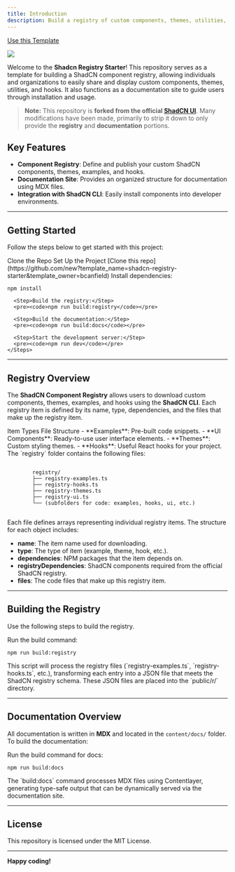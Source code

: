 ```yaml
---
title: Introduction
description: Build a registry of custom components, themes, utilities, and hooks with a simple setup and documentation.
---
```


[Use this Template](https://github.com/new?template_name=shadcn-registry-starter&template_owner=bcanfield)


[![](https://vercel.com/button)](https://vercel.com/new/clone?s=https%3A%2F%2Fgithub.com%2Fbcanfield%2Fshadcn-registry-starter&showOptionalTeamCreation=false)


Welcome to the **Shadcn Registry Starter**! This repository serves as a template for building a ShadCN component registry, allowing individuals and organizations to easily share and display custom components, themes, utilities, and hooks. It also functions as a documentation site to guide users through installation and usage.

> **Note:** This repository is **forked from the official [ShadCN UI](https://github.com/shadcn/ui)**. Many modifications have been made, primarily to strip it down to only provide the **registry** and **documentation** portions.

## Key Features

- **Component Registry**: Define and publish your custom ShadCN components, themes, examples, and hooks.
- **Documentation Site**: Provides an organized structure for documentation using MDX files.
- **Integration with ShadCN CLI**: Easily install components into developer environments.

---

## Getting Started

Follow the steps below to get started with this project:

<Tabs defaultValue="clone">
  <TabsList>
    <TabsTrigger value="clone">Clone the Repo</TabsTrigger>
    <TabsTrigger value="setup">Set Up the Project</TabsTrigger>
  </TabsList>

  <TabsContent value="clone">
    <Steps>
      <Step>[Clone this repo](https://github.com/new?template_name=shadcn-registry-starter&template_owner=bcanfield)</Step>
    </Steps>
  </TabsContent>

  <TabsContent value="setup">
    <Steps>
      <Step>Install dependencies:</Step>
      <pre><code>npm install</code></pre>

      <Step>Build the registry:</Step>
      <pre><code>npm run build:registry</code></pre>

      <Step>Build the documentation:</Step>
      <pre><code>npm run build:docs</code></pre>

      <Step>Start the development server:</Step>
      <pre><code>npm run dev</code></pre>
    </Steps>
  </TabsContent>
</Tabs>

---


## Registry Overview

The **ShadCN Component Registry** allows users to download custom components, themes, examples, and hooks using the **ShadCN CLI**. Each registry item is defined by its name, type, dependencies, and the files that make up the registry item.

<Tabs defaultValue="item-types">
  <TabsList>
    <TabsTrigger value="item-types">Item Types</TabsTrigger>
    <TabsTrigger value="file-structure">File Structure</TabsTrigger>
  </TabsList>

  <TabsContent value="item-types">
    - **Examples**: Pre-built code snippets.
    - **UI Components**: Ready-to-use user interface elements.
    - **Themes**: Custom styling themes.
    - **Hooks**: Useful React hooks for your project.
  </TabsContent>

  <TabsContent value="file-structure">
    <Steps>
      <Step>
        The `registry` folder contains the following files:
      </Step>
      <Step>
        <pre><code>
        registry/
        ├── registry-examples.ts
        ├── registry-hooks.ts
        ├── registry-themes.ts
        ├── registry-ui.ts
        └── (subfolders for code: examples, hooks, ui, etc.)
        </code></pre>
      </Step>
      <Step>Each file defines arrays representing individual registry items. The structure for each object includes:</Step>
      <ul>
        <li><strong>name</strong>: The item name used for downloading.</li>
        <li><strong>type</strong>: The type of item (example, theme, hook, etc.).</li>
        <li><strong>dependencies</strong>: NPM packages that the item depends on.</li>
        <li><strong>registryDependencies</strong>: ShadCN components required from the official ShadCN registry.</li>
        <li><strong>files</strong>: The code files that make up this registry item.</li>
      </ul>
    </Steps>
  </TabsContent>
</Tabs>

---

## Building the Registry

Use the following steps to build the registry.

<Steps>
  <Step>Run the build command:</Step>
  <pre><code>npm run build:registry</code></pre>
  
  <Step>
    This script will process the registry files (`registry-examples.ts`, `registry-hooks.ts`, etc.), transforming each entry into a JSON file that meets the ShadCN registry schema. These JSON files are placed into the `public/r/` directory.
  </Step>
</Steps>

---

## Documentation Overview

All documentation is written in **MDX** and located in the `content/docs/` folder. To build the documentation:

<Steps>
  <Step>Run the build command for docs:</Step>
  <pre><code>npm run build:docs</code></pre>

  <Step>
    The `build:docs` command processes MDX files using Contentlayer, generating type-safe output that can be dynamically served via the documentation site.
  </Step>
</Steps>

---

## License

This repository is licensed under the MIT License.

---

**Happy coding!**
